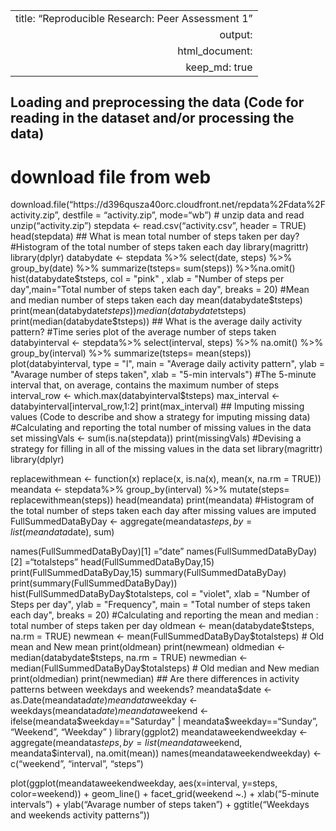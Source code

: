 --
  title: "Reproducible Research: Peer Assessment 1"
output: 
  html_document:
  keep_md: true
---
## Loading and preprocessing the data (Code for reading in the dataset and/or processing the data)
# download file from web
download.file("https://d396qusza40orc.cloudfront.net/repdata%2Fdata%2Factivity.zip", destfile = "activity.zip", mode="wb")
# unzip data and read 
unzip("activity.zip")
stepdata <- read.csv("activity.csv", header = TRUE)
head(stepdata)
## What is mean total number of steps taken per day?
#Histogram of the total number of steps taken each day
library(magrittr)
library(dplyr)
databydate <- stepdata %>% select(date, steps) %>% group_by(date) %>% summarize(tsteps= sum(steps)) %>%na.omit()
hist(databydate$tsteps, col = "pink" , xlab = "Number of steps per day",main="Total number of steps taken each day", breaks = 20)
#Mean and median number of steps taken each day
mean(databydate$tsteps)
print(mean(databydate$tsteps))
median(databydate$tsteps)
print(median(databydate$tsteps))
## What is the average daily activity pattern?
#Time series plot of the average number of steps taken
databyinterval <- stepdata%>% select(interval, steps) %>% na.omit() %>% group_by(interval) %>% summarize(tsteps= mean(steps))
plot(databyinterval, type = "l", 
     main = "Average daily activity pattern", 
     ylab = "Avarage number of steps taken", 
     xlab = "5-min intervals")
#The 5-minute interval that, on average, contains the maximum number of steps
interval_row <- which.max(databyinterval$tsteps)
max_interval <- databyinterval[interval_row,1:2]
print(max_interval)
## Imputing missing values (Code to describe and show a strategy for imputing missing data)
#Calculating and reporting the total number of missing values in the data set
missingVals <- sum(is.na(stepdata))
print(missingVals)
#Devising a strategy for filling in all of the missing values in the data set
library(magrittr)
library(dplyr)

replacewithmean <- function(x) replace(x, is.na(x), mean(x, na.rm = TRUE))
meandata <- stepdata%>% group_by(interval) %>% mutate(steps= replacewithmean(steps))
head(meandata)
print(meandata)
#Histogram of the total number of steps taken each day after missing values are imputed
FullSummedDataByDay <- aggregate(meandata$steps, by=list(meandata$date), sum)

names(FullSummedDataByDay)[1] ="date"
names(FullSummedDataByDay)[2] ="totalsteps"
head(FullSummedDataByDay,15)
print(FullSummedDataByDay,15)
summary(FullSummedDataByDay)
print(summary(FullSummedDataByDay))
hist(FullSummedDataByDay$totalsteps, col = "violet", xlab = "Number of Steps per day", ylab = "Frequency", main = "Total number of steps taken each day", breaks = 20)
#Calculating and reporting the mean and median : total number of steps taken per day
oldmean <- mean(databydate$tsteps, na.rm = TRUE)
newmean <- mean(FullSummedDataByDay$totalsteps)
# Old mean and New mean
print(oldmean)
print(newmean)
oldmedian <- median(databydate$tsteps, na.rm = TRUE)
newmedian <- median(FullSummedDataByDay$totalsteps)
# Old median and New median
print(oldmedian)
print(newmedian)
## Are there differences in activity patterns between weekdays and weekends?
meandata$date <- as.Date(meandata$date)
meandata$weekday <- weekdays(meandata$date)
meandata$weekend <- ifelse(meandata$weekday=="Saturday" | meandata$weekday=="Sunday", "Weekend", "Weekday" )
library(ggplot2)
meandataweekendweekday <- aggregate(meandata$steps , by= list(meandata$weekend, meandata$interval), na.omit(mean))
names(meandataweekendweekday) <- c("weekend", "interval", "steps")

plot(ggplot(meandataweekendweekday, aes(x=interval, y=steps, color=weekend)) + 
  geom_line() + 
  facet_grid(weekend ~.) +
  xlab("5-minute intervals") + 
  ylab("Avarage number of steps taken") +
  ggtitle("Weekdays and weekends activity patterns"))

